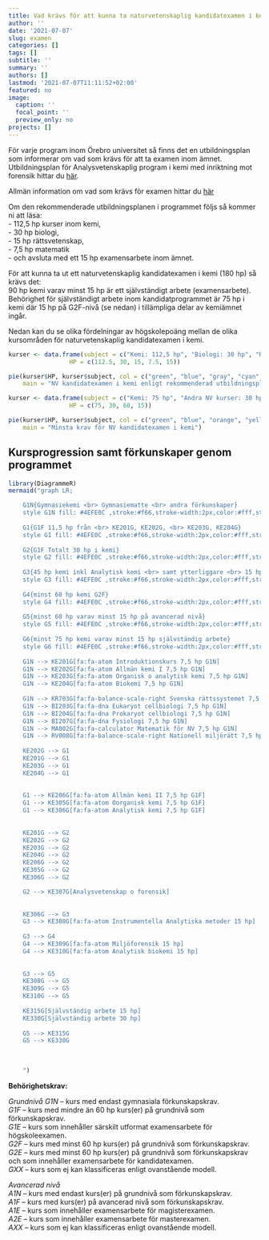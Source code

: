 ```yaml
---
title: Vad krävs för att kunna ta naturvetenskaplig kandidatexamen i kemi?
author: ''
date: '2021-07-07'
slug: examen
categories: []
tags: []
subtitle: ''
summary: ''
authors: []
lastmod: '2021-07-07T11:11:52+02:00'
featured: no
image:
  caption: ''
  focal_point: ''
  preview_only: no
projects: []
---
```



För varje program inom Örebro universitet så finns det en utbildningsplan som informerar om vad som krävs för att ta examen inom ämnet. Utbildningsplan för Analysvetenskaplig program i kemi med inriktning mot forensik hittar du [här](https://api.oru.se/oruapi/v1/utbildningsinformation/utbildning/NAK1K?typ=program&accept=html&revision=2.000&termin=20212&sprak=sv).  
  
Allmän information om vad som krävs för examen hittar du [här](https://www.oru.se/utbildning/jag-ar-student/mina-studier/examen/examenstyper-och-huvudomraden/)
  
Om den rekommenderade utbildningsplanen i programmet följs så kommer ni att läsa:  
- 112,5 hp kurser inom kemi,  
- 30 hp biologi,  
- 15 hp rättsvetenskap,  
- 7,5 hp matematik  
- och avsluta med ett 15 hp examensarbete inom ämnet.
  
För att kunna ta ut ett naturvetenskaplig kandidatexamen i kemi (180 hp) så krävs det:  
90 hp kemi varav minst 15 hp är ett självständigt arbete (examensarbete).  
Behörighet för självständigt arbete inom kandidatprogrammet är 75 hp i kemi där 15 hp på G2F-nivå (se nedan) i tillämpliga delar av kemiämnet ingår.

  
Nedan kan du se olika fördelningar av högskolepoäng mellan de olika kursområden för naturvetenskaplig kandidatexamen i kemi. 
  
  
<!-- Divide into columns using Bootstrap from: https://holtzy.github.io/Pimp-my-rmd/ -->
<div class = "row">
  
<div class = "col-md-6">

```r

kurser <- data.frame(subject = c("Kemi: 112,5 hp", "Biologi: 30 hp", "Rättsvetenskap: 15 hp", "Statistik: 7,5 hp", "Examensarbete kemi: 15 hp"),
                 HP = c(112.5, 30, 15, 7.5, 15))

pie(kurser$HP, kurser$subject, col = c("green", "blue", "gray", "cyan", "yellow"),
    main = "NV kandidatexamen i kemi enligt rekommenderad utbildningsplan")

```

</div>

<div class = "col-md-6">


```r

kurser <- data.frame(subject = c("Kemi: 75 hp", "Andra NV kurser: 30 hp", "Övriga: 60 hp", "Examensarbete kemi: 15 hp"),
                 HP = c(75, 30, 60, 15))

pie(kurser$HP, kurser$subject, col = c("green", "blue", "orange", "yellow"),
    main = "Minsta krav för NV kandidatexamen i kemi")

```

</div>
</div>


## Kursprogression samt förkunskaper genom programmet
```r

library(DiagrammeR)
mermaid("graph LR;

    G1N{Gymnasiekemi <br> Gymnasiematte <br> andra förkunskaper}
    style G1N fill: #4EFE0C ,stroke:#f66,stroke-width:2px,color:#fff,stroke-dasharray: 5 5
    
    G1{G1F 11,5 hp från <br> KE201G, KE202G, <br> KE203G, KE204G}
    style G1 fill: #4EFE0C ,stroke:#f66,stroke-width:2px,color:#fff,stroke-dasharray: 5 5
    
    G2{G1F Totalt 30 hp i kemi}
    style G2 fill: #4EFE0C ,stroke:#f66,stroke-width:2px,color:#fff,stroke-dasharray: 5 5
    
    G3{45 hp kemi inkl Analytisk kemi <br> samt ytterliggare <br> 15 hp kemi el biologi}
    style G3 fill: #4EFE0C ,stroke:#f66,stroke-width:2px,color:#fff,stroke-dasharray: 5 5
    
    G4{minst 60 hp kemi G2F}
    style G4 fill: #4EFE0C ,stroke:#f66,stroke-width:2px,color:#fff,stroke-dasharray: 5 5
    
    G5{minst 60 hp varav minst 15 hp på avancerad nivå}
    style G5 fill: #4EFE0C ,stroke:#f66,stroke-width:2px,color:#fff,stroke-dasharray: 5 5
    
    G6{minst 75 hp kemi varav minst 15 hp självständig arbete}
    style G6 fill: #4EFE0C ,stroke:#f66,stroke-width:2px,color:#fff,stroke-dasharray: 5 5
    
    G1N --> KE201G[fa:fa-atom Introduktionskurs 7,5 hp G1N]
    G1N --> KE202G[fa:fa-atom Allmän kemi I 7,5 hp G1N]
    G1N --> KE203G[fa:fa-atom Organisk o analytisk kemi 7,5 hp G1N]
    G1N --> KE204G[fa:fa-atom Biokemi 7,5 hp G1N]
    
    G1N --> KR703G[fa:fa-balance-scale-right Svenska rättssystemet 7,5 hp G1N]
    G1N --> BI203G[fa:fa-dna Eukaryot cellbiologi 7,5 hp G1N]
    G1N --> BI204G[fa:fa-dna Prokaryot cellbiologi 7,5 hp G1N]
    G1N --> BI207G[fa:fa-dna Fysiologi 7,5 hp G1N]
    G1N --> MA002G[fa:fa-calculator Matematik för NV 7,5 hp G1N]
    G1N --> RV008G[fa:fa-balance-scale-right Nationell miljörätt 7,5 hp G1N]
        
    KE202G --> G1 
    KE201G --> G1
    KE203G --> G1
    KE204G --> G1
    
    
    G1 --> KE206G[fa:fa-atom Allmän kemi II 7,5 hp G1F]
    G1 --> KE305G[fa:fa-atom Oorganisk kemi 7,5 hp G1F]
    G1 --> KE306G[fa:fa-atom Analytisk kemi 7,5 hp G1F]
    
    
    KE201G --> G2
    KE202G --> G2
    KE203G --> G2
    KE204G --> G2
    KE206G --> G2
    KE305G --> G2
    KE306G --> G2

    G2 --> KE307G[Analysvetenskap o forensik]
    
    
    KE306G --> G3
    G3 --> KE308G[fa:fa-atom Instrumentella Analytiska metoder 15 hp]
    
    G3 --> G4
    G4 --> KE309G[fa:fa-atom Miljöforensik 15 hp]
    G4 --> KE310G[fa:fa-atom Analytisk biokemi 15 hp]
    
    
    G3 --> G5
    KE308G --> G5
    KE309G --> G5
    KE310G --> G5
    
    KE315G[Självständig arbete 15 hp]
    KE330G[Självständig arbete 30 hp]
    
    G5 --> KE315G
    G5 --> KE330G
    
    
    
    ")

```

  
  
__Behörighetskrav:__
  
_Grundnivå_
_G1N_ – kurs med endast gymnasiala förkunskapskrav.  
_G1F_ – kurs med mindre än 60 hp kurs(er) på grundnivå som förkunskapskrav.   
_G1E_ – kurs som innehåller särskilt utformat examensarbete för högskoleexamen.   
_G2F_ – kurs med minst 60 hp kurs(er) på grundnivå som förkunskapskrav.  
_G2E_ – kurs med minst 60 hp kurs(er) på grundnivå som förkunskapskrav och som innehåller examensarbete för kandidatexamen.  
_GXX_ – kurs som ej kan klassificeras enligt ovanstående modell.  
  
_Avancerad nivå_  
_A1N_ – kurs med endast kurs(er) på grundnivå som förkunskapskrav.  
_A1F_ – kurs med kurs(er) på avancerad nivå som förkunskapskrav.  
_A1E_ – kurs som innehåller examensarbete för magisterexamen.  
_A2E_ – kurs som innehåller examensarbete för masterexamen.  
_AXX_ – kurs som ej kan klassificeras enligt ovanstående modell.  


